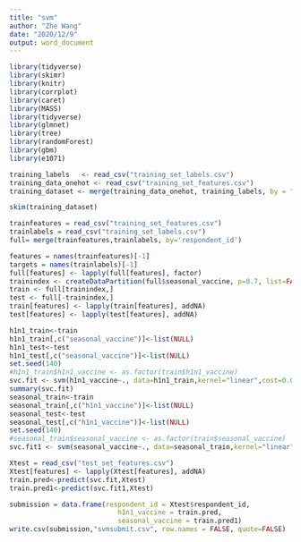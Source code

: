 ```yaml
---
title: "svm"
author: "Zhe Wang"
date: "2020/12/9"
output: word_document
---
```

```r
library(tidyverse)
library(skimr)
library(knitr)       
library(corrplot)     
library(caret)       
library(MASS)         
library(tidyverse)   
library(glmnet)       
library(tree)        
library(randomForest) 
library(gbm)         
library(e1071) 
```

```r

training_labels   <- read_csv("training_set_labels.csv")
training_data_onehot <- read_csv("training_set_features.csv")
training_dataset <- merge(training_data_onehot, training_labels, by = "respondent_id")
```

```r
skim(training_dataset)
```
```r
trainfeatures = read_csv("training_set_features.csv")
trainlabels = read_csv("training_set_labels.csv")
full= merge(trainfeatures,trainlabels, by='respondent_id')

features = names(trainfeatures)[-1]
targets = names(trainlabels)[-1]
full[features] <- lapply(full[features], factor) 
trainindex <- createDataPartition(full$seasonal_vaccine, p=0.7, list=FALSE)
train <- full[trainindex,]
test <- full[-trainindex,]
train[features] <- lapply(train[features], addNA) 
test[features] <- lapply(test[features], addNA)
```

```r
h1n1_train<-train
h1n1_train[,c("seasonal_vaccine")]<-list(NULL)
h1n1_test<-test
h1n1_test[,c("seasonal_vaccine")]<-list(NULL)
set.seed(140)
#h1n1_train$h1n1_vaccine <- as.factor(train$h1n1_vaccine)
svc.fit <- svm(h1n1_vaccine~., data=h1n1_train,kernel="linear",cost=0.01)
summary(svc.fit)
seasonal_train<-train
seasonal_train[,c("h1n1_vaccine")]<-list(NULL)
seasonal_test<-test
seasonal_test[,c("h1n1_vaccine")]<-list(NULL)
set.seed(140)
#seasonal_train$seasonal_vaccine <- as.factor(train$seasonal_vaccine)
svc.fit1 <- svm(seasonal_vaccine~., data=seasonal_train,kernel="linear",cost=0.01)

```
```r
Xtest = read_csv("test_set_features.csv")
Xtest[features] <- lapply(Xtest[features], addNA)
train.pred<-predict(svc.fit,Xtest)
train.pred1<-predict(svc.fit1,Xtest)
```
```r
submission = data.frame(respondent_id = Xtest$respondent_id,
                           h1n1_vaccine = train.pred,
                           seasonal_vaccine = train.pred1)
write.csv(submission,"svmsubmit.csv", row.names = FALSE, quote=FALSE)
```
